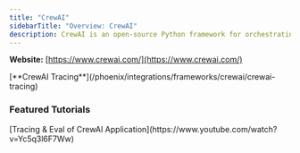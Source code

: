 ```yaml
---
title: "CrewAI"
sidebarTitle: "Overview: CrewAI"
description: CrewAI is an open-source Python framework for orchestrating role-playing, autonomous AI agents into collaborative "crews" and "flows," combining high-level simplicity with fine-grained control.
---
```


**Website:** [https://www.crewai.com/](https://www.crewai.com/)

<Columns cols={1}>
  <Card img="/images/23915314-image.avif">
    [**CrewAI Tracing**](/phoenix/integrations/frameworks/crewai/crewai-tracing)
  </Card>
</Columns>

### Featured Tutorials

<Columns cols={1}>
  <Card img="/images/bc89de83-image.jpeg">
    [Tracing & Eval of CrewAI Application](https://www.youtube.com/watch?v=Yc5q3l6F7Ww)
  </Card>
</Columns>


